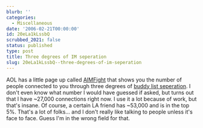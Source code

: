 ```yaml
---
blurb: ''
categories:
  - Miscellaneous
date: '2006-02-21T00:00:00'
id: 20eLa1kLssbQ
scrubbed_2021: false
status: published
type: post
title: Three degrees of IM seperation
slug: 20eLa1kLssbQ--three-degrees-of-im-seperation
---
```


AOL has a little page up called [AIMFight](http://aimfight.com/)
that shows you the number of people connected to you through three
degrees of
[buddy list seperation](http://aimfight.com/whatisaimfight.html). I
don't even know what number I would have guessed if asked, but
turns out that I have \~27,000 connections right now. I use it a
lot because of work, but that's insane. Of course, a certain LA
friend has \~53,000 and is in the top 5%. That's a lot of folks...
and I don't really like talking to people unless it's face to face.
Guess I'm in the wrong field for that.
